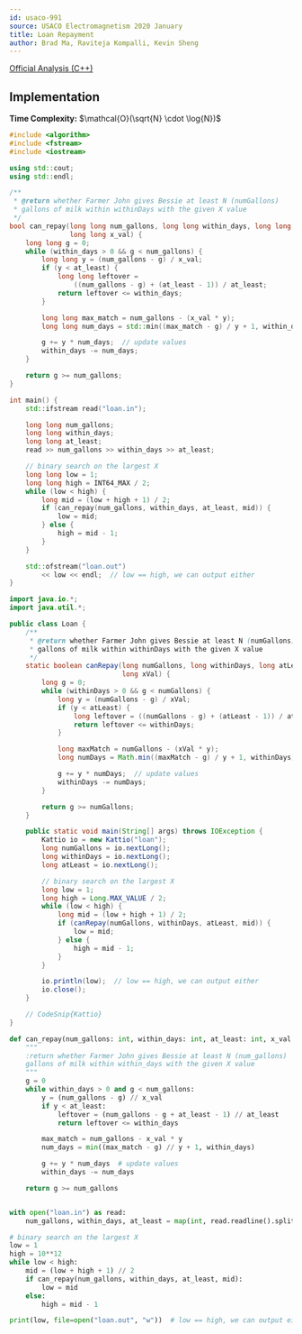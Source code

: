 ```yaml
---
id: usaco-991
source: USACO Electromagnetism 2020 January
title: Loan Repayment
author: Brad Ma, Raviteja Kompalli, Kevin Sheng
---
```


[Official Analysis (C++)](http://www.usaco.org/current/data/sol_loan_electromagnetism_jan20.html)

## Implementation
**Time Complexity:** $\mathcal{O}(\sqrt{N} \cdot \log{N})$

<LanguageSection>
<CPPSection>

```cpp
#include <algorithm>
#include <fstream>
#include <iostream>

using std::cout;
using std::endl;

/**
 * @return whether Farmer John gives Bessie at least N (numGallons)
 * gallons of milk within withinDays with the given X value
 */
bool can_repay(long long num_gallons, long long within_days, long long at_least,
               long long x_val) {
	long long g = 0;
	while (within_days > 0 && g < num_gallons) {
		long long y = (num_gallons - g) / x_val;
		if (y < at_least) {
			long long leftover =
			    ((num_gallons - g) + (at_least - 1)) / at_least;
			return leftover <= within_days;
		}

		long long max_match = num_gallons - (x_val * y);
		long long num_days = std::min((max_match - g) / y + 1, within_days);

		g += y * num_days;  // update values
		within_days -= num_days;
	}

	return g >= num_gallons;
}

int main() {
	std::ifstream read("loan.in");

	long long num_gallons;
	long long within_days;
	long long at_least;
	read >> num_gallons >> within_days >> at_least;

	// binary search on the largest X
	long long low = 1;
	long long high = INT64_MAX / 2;
	while (low < high) {
		long mid = (low + high + 1) / 2;
		if (can_repay(num_gallons, within_days, at_least, mid)) {
			low = mid;
		} else {
			high = mid - 1;
		}
	}

	std::ofstream("loan.out")
	    << low << endl;  // low == high, we can output either
}
```

</CPPSection>
<JavaSection>

```java
import java.io.*;
import java.util.*;

public class Loan {
	/**
	 * @return whether Farmer John gives Bessie at least N (numGallons)
	 * gallons of milk within withinDays with the given X value
	 */
	static boolean canRepay(long numGallons, long withinDays, long atLeast,
	                        long xVal) {
		long g = 0;
		while (withinDays > 0 && g < numGallons) {
			long y = (numGallons - g) / xVal;
			if (y < atLeast) {
				long leftover = ((numGallons - g) + (atLeast - 1)) / atLeast;
				return leftover <= withinDays;
			}

			long maxMatch = numGallons - (xVal * y);
			long numDays = Math.min((maxMatch - g) / y + 1, withinDays);

			g += y * numDays;  // update values
			withinDays -= numDays;
		}

		return g >= numGallons;
	}

	public static void main(String[] args) throws IOException {
		Kattio io = new Kattio("loan");
		long numGallons = io.nextLong();
		long withinDays = io.nextLong();
		long atLeast = io.nextLong();

		// binary search on the largest X
		long low = 1;
		long high = Long.MAX_VALUE / 2;
		while (low < high) {
			long mid = (low + high + 1) / 2;
			if (canRepay(numGallons, withinDays, atLeast, mid)) {
				low = mid;
			} else {
				high = mid - 1;
			}
		}

		io.println(low);  // low == high, we can output either
		io.close();
	}

	// CodeSnip{Kattio}
}
```

</JavaSection>
<PySection>

```py
def can_repay(num_gallons: int, within_days: int, at_least: int, x_val: int) -> bool:
	"""
	:return whether Farmer John gives Bessie at least N (num_gallons)
	gallons of milk within within_days with the given X value
	"""
	g = 0
	while within_days > 0 and g < num_gallons:
		y = (num_gallons - g) // x_val
		if y < at_least:
			leftover = (num_gallons - g + at_least - 1) // at_least
			return leftover <= within_days

		max_match = num_gallons - x_val * y
		num_days = min((max_match - g) // y + 1, within_days)

		g += y * num_days  # update values
		within_days -= num_days

	return g >= num_gallons


with open("loan.in") as read:
	num_gallons, within_days, at_least = map(int, read.readline().split())

# binary search on the largest X
low = 1
high = 10**12
while low < high:
	mid = (low + high + 1) // 2
	if can_repay(num_gallons, within_days, at_least, mid):
		low = mid
	else:
		high = mid - 1

print(low, file=open("loan.out", "w"))  # low == high, we can output either
```

</PySection>
</LanguageSection>
